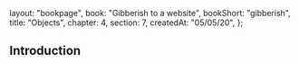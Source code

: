   layout: "bookpage",
  book: "Gibberish to a website",
  bookShort: "gibberish",
  title: "Objects",
  chapter: 4,
  section: 7,
  createdAt: "05/05/20",
};

## Introduction

